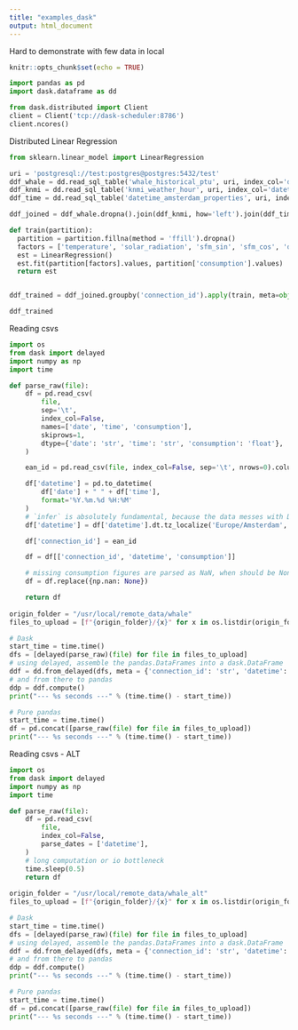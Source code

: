 ```yaml
---
title: "examples_dask"
output: html_document
---
```


Hard to demonstrate with few data in local

```r
knitr::opts_chunk$set(echo = TRUE)
```

```python
import pandas as pd
import dask.dataframe as dd

from dask.distributed import Client
client = Client('tcp://dask-scheduler:8786')
client.ncores()
```

Distributed Linear Regression
```python
from sklearn.linear_model import LinearRegression

uri = 'postgresql://test:postgres@postgres:5432/test'
ddf_whale = dd.read_sql_table('whale_historical_ptu', uri, index_col='datetime', npartitions=10)
ddf_knmi = dd.read_sql_table('knmi_weather_hour', uri, index_col='datetime', npartitions=10)  
ddf_time = dd.read_sql_table('datetime_amsterdam_properties', uri, index_col='datetime', npartitions=10)  

ddf_joined = ddf_whale.dropna().join(ddf_knmi, how='left').join(ddf_time, how='left')

def train(partition):
  partition = partition.fillna(method = 'ffill').dropna()
  factors = ['temperature', 'solar_radiation', 'sfm_sin', 'sfm_cos', 'doy_sin', 'doy_cos']
  est = LinearRegression()
  est.fit(partition[factors].values, partition['consumption'].values)
  return est


ddf_trained = ddf_joined.groupby('connection_id').apply(train, meta=object).compute().sort_index()

ddf_trained
```

Reading csvs
```python
import os
from dask import delayed
import numpy as np
import time

def parse_raw(file):
    df = pd.read_csv(
        file,
        sep='\t',
        index_col=False,
        names=['date', 'time', 'consumption'],
        skiprows=1,
        dtype={'date': 'str', 'time': 'str', 'consumption': 'float'},
    )

    ean_id = pd.read_csv(file, index_col=False, sep='\t', nrows=0).columns.tolist()[2]

    df['datetime'] = pd.to_datetime(
        df['date'] + " " + df['time'],
        format='%Y.%m.%d %H:%M'
    )
    # `infer` is absolutely fundamental, because the data messes with DST
    df['datetime'] = df['datetime'].dt.tz_localize('Europe/Amsterdam', ambiguous='infer').dt.tz_convert('UTC')

    df['connection_id'] = ean_id

    df = df[['connection_id', 'datetime', 'consumption']]

    # missing consumption figures are parsed as NaN, when should be None
    df = df.replace({np.nan: None})

    return df
  
origin_folder = "/usr/local/remote_data/whale"
files_to_upload = [f"{origin_folder}/{x}" for x in os.listdir(origin_folder) if x.endswith(".csv")]
```

```python
# Dask
start_time = time.time()
dfs = [delayed(parse_raw)(file) for file in files_to_upload]
# using delayed, assemble the pandas.DataFrames into a dask.DataFrame
ddf = dd.from_delayed(dfs, meta = {'connection_id': 'str', 'datetime': 'datetime64[ns, UTC]', 'consumption': 'float64'}, verify_meta=False)
# and from there to pandas 
ddp = ddf.compute()
print("--- %s seconds ---" % (time.time() - start_time))
```

```python
# Pure pandas
start_time = time.time()
df = pd.concat([parse_raw(file) for file in files_to_upload])
print("--- %s seconds ---" % (time.time() - start_time))
```

Reading csvs - ALT
```python
import os
from dask import delayed
import numpy as np
import time

def parse_raw(file):
    df = pd.read_csv(
        file,
        index_col=False,
        parse_dates = ['datetime'],
    )
    # long computation or io bottleneck
    time.sleep(0.5)
    return df
  
origin_folder = "/usr/local/remote_data/whale_alt"
files_to_upload = [f"{origin_folder}/{x}" for x in os.listdir(origin_folder) if x.endswith(".csv")]
```

```python
# Dask
start_time = time.time()
dfs = [delayed(parse_raw)(file) for file in files_to_upload]
# using delayed, assemble the pandas.DataFrames into a dask.DataFrame
ddf = dd.from_delayed(dfs, meta = {'connection_id': 'str', 'datetime': 'datetime64[ns, UTC]', 'consumption': 'float64'}, verify_meta=False)
# and from there to pandas 
ddp = ddf.compute()
print("--- %s seconds ---" % (time.time() - start_time))
```

```python
# Pure pandas
start_time = time.time()
df = pd.concat([parse_raw(file) for file in files_to_upload])
print("--- %s seconds ---" % (time.time() - start_time))
```